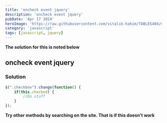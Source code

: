 ---
title: 'oncheck event jquery'
description: 'oncheck event jquery'
pubDate: 'Apr 17 2024'
heroImage: 'https://raw.githubusercontent.com/vitalik-hakim/TABLES404/main/error_b/JavaScript.png'
category: 'javascript'
tags: [javascript, jquery]
---

**The solution for this is noted below**

## oncheck event jquery

### Solution

```javascript
$(".checkbox").change(function() {
    if(this.checked) {
        //Do stuff
    }
});
```
**Try other methods by searching on the site. That is if this doesn't work**
